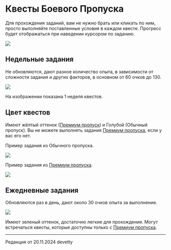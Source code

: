 # Квесты Боевого Пропуска

Для прохождения заданий, вам не нужно брать или кликать по ним,  просто выполняйте поставленные условия в каждом квесте. Прогресс будет отображаться при наведении курсором по заданию.

<img src="https://s3.etty.su/wiki/survival/battlepass/quests/menu.webp" />

## Недельные задания

Не обновляются, дают разное количество опыта, в зависимости от сложности задания и других факторов, в основном от 60 очков до 130.

<img src="https://s3.etty.su/wiki/survival/battlepass/quests/weekly_quests.webp" />

На изображении показана 1 неделя квестов.

## Цвет квестов

Имеют жёлтый оттенок ([Премиум пропуск](https://etty.su/docs/wiki/battlepass/bpinfo#Премиум%20пропуск)) и Голубой (Обычный пропуск). Вы не можете выполнять задания [Премиум пропуска](https://etty.su/docs/wiki/battlepass/bpinfo#Премиум%20пропуск), если у вас его нет.

Пример задания из Обычного пропуска.

<img src="https://s3.etty.su/wiki/survival/battlepass/quests/free_quest.webp" /> 

Пример задания из [Премиум пропуска](https://etty.su/docs/wiki/battlepass/bpinfo#Премиум%20пропуск).

<img src="https://s3.etty.su/wiki/survival/battlepass/quests/premium_quest.webp" /> 

## Ежедневные задания

Обновляются раз в день, дают около 30 очков опыта за выполнение.

<img src="https://s3.etty.su/wiki/survival/battlepass/quests/daily_quests.webp" />

Имеют зеленый оттенок, достаточно легкие для прохождения. Могут встречаться квесты, которые доступны только с [Премиум пропуска](https://etty.su/docs/wiki/battlepass/bpinfo#Премиум%20пропуск).

--------

<Badge bgColor="#ffad47" textColor="#000000">Редакция от 20.11.2024</Badge> <Badge bgColor="#88bfbd" textColor="#000000">devetty</Badge>